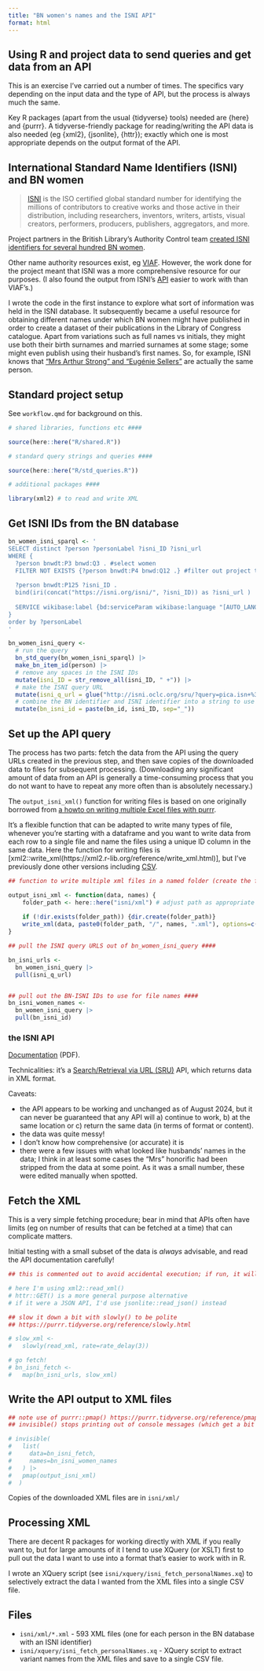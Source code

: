 ```yaml
---
title: "BN women's names and the ISNI API"
format: html
---
```


## Using R and project data to send queries and get data from an API

This is an exercise I've carried out a number of times. The specifics vary depending on the input data and the type of API, but the process is always much the same. 

Key R packages (apart from the usual {tidyverse} tools) needed are {here} and {purrr}. A tidyverse-friendly package for reading/writing the API data is also needed (eg {xml2}, {jsonlite}, {httr}); exactly which one is most appropriate depends on the output format of the API.


## International Standard Name Identifiers (ISNI) and BN women


> [ISNI](https://isni.org/) is the ISO certified global standard number for identifying the millions of contributors to creative works and those active in their distribution, including researchers, inventors, writers, artists, visual creators, performers, producers, publishers, aggregators, and more. 

Project partners in the British Library’s Authority Control team [created ISNI identifiers for several hundred BN women](https://beyondnotability.org/database/isni-creating-identifiers-for-women-without-them/). 

Other name authority resources exist, eg [VIAF](https://viaf.org/). However, the work done for the project meant that ISNI was a more comprehensive resource for our purposes. (I also found the output from ISNI's [API](https://isni.org/page/technical-documentation/) easier to work with than VIAF's.)


I wrote the code in the first instance to explore what sort of information was held in the ISNI database. It subsequently became a useful resource for obtaining different names under which BN women might have published in order to create a dataset of their publications in the Library of Congress catalogue. Apart from variations such as full names vs initials, they might use both their birth surnames and married surnames at some stage; some might even publish using their husband's first names. So, for example, ISNI knows that ["Mrs Arthur Strong" and "Eugénie Sellers"](https://beyond-notability.wikibase.cloud/wiki/Item:Q23) are actually the same person.


## Standard project setup 

See `workflow.qmd` for background on this.

```r

# shared libraries, functions etc ####

source(here::here("R/shared.R"))

# standard query strings and queries ####

source(here::here("R/std_queries.R")) 

# additional packages ####

library(xml2) # to read and write XML
```


## Get ISNI IDs from the BN database

```r
bn_women_isni_sparql <- '
SELECT distinct ?person ?personLabel ?isni_ID ?isni_url 
WHERE {  
  ?person bnwdt:P3 bnwd:Q3 . #select women
  FILTER NOT EXISTS {?person bnwdt:P4 bnwd:Q12 .} #filter out project team
  
  ?person bnwdt:P125 ?isni_ID .
  bind(iri(concat("https://isni.org/isni/", ?isni_ID)) as ?isni_url )
  
  SERVICE wikibase:label {bd:serviceParam wikibase:language "[AUTO_LANGUAGE],en-gb,en".}
}
order by ?personLabel
'

bn_women_isni_query <-
  # run the query
  bn_std_query(bn_women_isni_sparql) |>
  make_bn_item_id(person) |>
  # remove any spaces in the ISNI IDs
  mutate(isni_ID = str_remove_all(isni_ID, " +")) |>
  # make the ISNI query URL
  mutate(isni_q_url = glue("http://isni.oclc.org/sru/?query=pica.isn+%3D+%22{isni_ID}%22&operation=searchRetrieve&recordSchema=isni-b")) |>
  # combine the BN identifier and ISNI identifier into a string to use for file names
  mutate(bn_isni_id = paste(bn_id, isni_ID, sep="_"))

```



## Set up the API query

The process has two parts: fetch the data from the API using the query URLs created in the previous step, and then save copies of the downloaded data to files for subsequent processing. (Downloading any significant amount of data from an API is generally a time-consuming process that you do not want to have to repeat any more often than is absolutely necessary.)

The `output_isni_xml()` function for writing files is based on one originally borrowed from [a howto on writing multiple Excel files with purrr](https://martinctc.github.io/blog/vignette-write-and-read-multiple-excel-files-with-purrr/). 

It's a flexible function that can be adapted to write many types of file, whenever you're starting with a dataframe and you want to write data from each row to a single file and name the files using a unique ID column in the same data. Here the function for writing files is [xml2::write_xml(https://xml2.r-lib.org/reference/write_xml.html)], but I've previously done other versions including [CSV](https://readr.tidyverse.org/reference/write_delim.html).


```r
## function to write multiple xml files in a named folder (create the folder if it doesn't already exist)

output_isni_xml <- function(data, names) {
    folder_path <- here::here("isni/xml") # adjust path as appropriate using here() from the [here](https://here.r-lib.org/) package. Note that if the code is run without making any changes, it will overwrite the existing XML files. 
    
    if (!dir.exists(folder_path)) {dir.create(folder_path)}
    write_xml(data, paste0(folder_path, "/", names, ".xml"), options=c("no_declaration", "format"))
}

## pull the ISNI query URLS out of bn_women_isni_query ####

bn_isni_urls <-
  bn_women_isni_query |>
  pull(isni_q_url)


## pull out the BN-ISNI IDs to use for file names ####
bn_isni_women_names <-
  bn_women_isni_query |>
  pull(bn_isni_id)

```


### the ISNI API

[Documentation](https://isni.oclc.org:2443/isni/docs/isni-sru-search-api-guidelines.pdf) (PDF).

Technicalities: it's a [Search/Retrieval via URL (SRU)](https://www.loc.gov/standards/sru/) API, which returns data in XML format. 

Caveats: 

- the API appears to be working and unchanged as of August 2024, but it can never be guaranteed that any API will a) continue to work, b) at the same location or c) return the same data (in terms of format or content).
- the data was quite messy!
- I don't know how comprehensive (or accurate) it is
- there were a few issues with what looked like husbands' names in the data; I think in at least some cases the "Mrs" honorific had been stripped from the data at some point. As it was a small number, these were edited manually when spotted.



## Fetch the XML

This is a very simple fetching procedure; bear in mind that APIs often have limits (eg on number of results that can be fetched at a time) that can complicate matters. 

Initial testing with a small subset of the data is *always* advisable, and read the API documentation carefully!

```r
## this is commented out to avoid accidental execution; if run, it will take a while.

# here I'm using xml2::read_xml() 
# httr::GET() is a more general purpose alternative
# if it were a JSON API, I'd use jsonlite::read_json() instead

## slow it down a bit with slowly() to be polite
## https://purrr.tidyverse.org/reference/slowly.html

# slow_xml <-
#   slowly(read_xml, rate=rate_delay(3))

# go fetch! 
# bn_isni_fetch <-
#   map(bn_isni_urls, slow_xml)
```



## Write the API output to XML files 


```r
## note use of purrr::pmap() https://purrr.tidyverse.org/reference/pmap.html
## invisible() stops printing out of console messages (which get a bit much after the n-hundredth time)

# invisible(
#   list(
#     data=bn_isni_fetch, 
#     names=bn_isni_women_names 
#   ) |>
#   pmap(output_isni_xml)
#  )

```

Copies of the downloaded XML files are in `isni/xml/`


## Processing XML

There are decent R packages for working directly with XML if you really want to, but for large amounts of it I tend to use XQuery (or XSLT) first to pull out the data I want to use into a format that's easier to work with in R. 

I wrote an XQuery script (see `isni/xquery/isni_fetch_personalNames.xq`) to selectively extract the data I wanted from the XML files into a single CSV file.



## Files

- `isni/xml/*.xml` - 593 XML files (one for each person in the BN database with an ISNI identifier)
- `isni/xquery/isni_fetch_personalNames.xq` - XQuery script to extract variant names from the XML files and save to a single CSV file.



